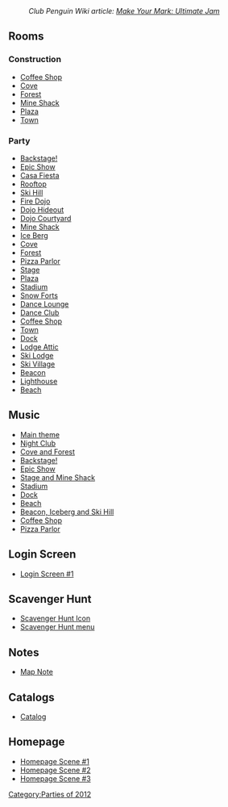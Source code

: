 :''Club Penguin Wiki article: [[clubpenguinwiki:Make Your Mark: Ultimate Jam|Make Your Mark: Ultimate Jam]]''

==Rooms==
===Construction===
*[[Media:UltimateJamConsCoffee.swf|Coffee Shop]]
*[[Media:UltimateJamConsCove.swf|Cove]]
*[[Media:UltimateJamConsForest.swf|Forest]]
*[[Media:UltimateJamConsShack.swf|Mine Shack]]
*[[Media:UltimateJamConsPlaza.swf|Plaza]]
*[[Media:RoomsTown-UltimateJamPre.swf|Town]]

===Party===
*[[Media:UltimateJamParty4.swf|Backstage!]]
*[[Media:UltimateJamParty3.swf|Epic Show]]
*[[Media:UltimateJamParty2.swf|Casa Fiesta]]
*[[Media:UltimateJamParty1.swf|Rooftop]]
*[[Media:UltimateJamMtn.swf|Ski Hill]]
*[[Media:UltimateJamDojoFire.swf|Fire Dojo]]
*[[Media:UltimateJamDojoHide.swf|Dojo Hideout]]
*[[Media:UltimateJamDojoExt.swf|Dojo Courtyard]]
*[[Media:UltimateJamShack.swf|Mine Shack]]
*[[Media:UltimateJamBerg.swf|Ice Berg]]
*[[Media:UltimateJamCove.swf|Cove]]
*[[Media:UltimateJamForest.swf|Forest]]
*[[Media:UltimateJamPizza.swf|Pizza Parlor]]
*[[Media:UltimateJamStage.swf|Stage]]
*[[Media:UltimateJamPlaza.swf|Plaza]]
*[[Media:UltimateJamRink.swf|Stadium]]
*[[Media:UltimateJamForts.swf|Snow Forts]]
*[[Media:UltimateJamLounge.swf|Dance Lounge]]
*[[Media:UltimateJamDance.swf|Dance Club]]
*[[Media:UltimateJamCoffee.swf|Coffee Shop]]
*[[Media:RoomsTown-UltimateJam.swf|Town]]
*[[Media:UltimateJamDock.swf|Dock]]
*[[Media:UltimateJamAttic.swf|Lodge Attic]]
*[[Media:UltimateJamLodge.swf|Ski Lodge]]
*[[Media:UltimateJamVillage.swf|Ski Village]]
*[[Media:UltimateJamBeacon.swf|Beacon]]
*[[Media:UltimateJamLight.swf|Lighthouse]]
*[[Media:UltimateJamBeach.swf|Beach]]

==Music==
*[[Media:Music336.swf|Main theme]]
*[[Media:Music332.swf|Night Club]]
*[[Media:Music333.swf|Cove and Forest]]
*[[Media:Music335.swf|Backstage!]]
*[[Media:Music337.swf|Epic Show]]
*[[Media:Music321.swf|Stage and Mine Shack]]
*[[Media:Music250.swf|Stadium]]
*[[Media:Music296.swf|Dock]]
*[[Media:Music243.swf|Beach]]
*[[Media:Music334.swf|Beacon, Iceberg and Ski Hill]]
*[[Media:Music241.swf|Coffee Shop]]
*[[Media:Music271.swf|Pizza Parlor]]

==Login Screen==
*[[Media:UltimateJamPreBillboard.swf|Login Screen #1]]

==Scavenger Hunt==
*[[Media:UltimateJamScavengerHuntIcon.swf|Scavenger Hunt Icon]]
*[[Media:UltimateJamScavengerHunt.swf|Scavenger Hunt menu]]

==Notes==
*[[Media:UltimateJam Party map note.swf|Map Note]]

==Catalogs==
*[[Media:UltimateJamCatalog.swf|Catalog]]
==Homepage==
*[[Media:FilesHomepageScene_1.swf|Homepage Scene #1]]
*[[Media:FilesHomepageScene_2.swf|Homepage Scene #2]]
*[[Media:FilesHomepageScene_3.swf|Homepage Scene #3]]
{{Parties}}

[[Category:Parties of 2012]]